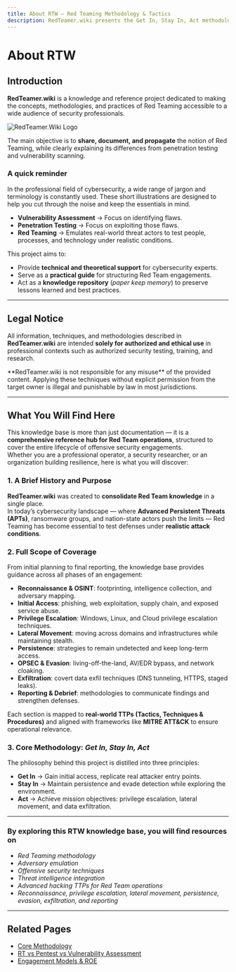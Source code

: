 ```yaml
---
title: About RTW — Red Teaming Methodology & Tactics
description: RedTeamer.wiki presents the Get In, Stay In, Act methodology for realistic Red Team operations—covering planning, adversary emulation, OPSEC, persistence, lateral movement, exfiltration, and reporting.
---
```



# About RTW

## Introduction
**RedTeamer.wiki** is a knowledge and reference project dedicated to making the concepts, methodologies, and practices of Red Teaming accessible to a wide audience of security professionals.

![RedTeamer.Wiki Logo](/redteamer_logo.png)

The main objective is to **share, document, and propagate** the notion of Red Teaming, while clearly explaining its differences from penetration testing and vulnerability scanning.  


### A quick reminder
<Callout type="info">
In the professional field of cybersecurity, a wide range of jargon and terminology is constantly used. These short illustrations are designed to help you cut through the noise and keep the essentials in mind.
</Callout>

- **Vulnerability Assessment** → Focus on identifying flaws.  
- **Penetration Testing** → Focus on exploiting those flaws.  
- **Red Teaming** → Emulates real-world threat actors to test people, processes, and technology under realistic conditions.

<ThemedImage
  alt="RedTeamers banner"
  darkSrc="/images/rtmvs_black.png"
  lightSrc="/images/rtmvs_white.png"
  width={1200}
  height={360}
/>


This project aims to:
- Provide **technical and theoretical support** for cybersecurity experts.
- Serve as a **practical guide** for structuring Red Team engagements.
- Act as a **knowledge repository** (*paper keep memory*) to preserve lessons learned and best practices.

---

## Legal Notice

All information, techniques, and methodologies described in **RedTeamer.wiki** are intended **solely for authorized and ethical use** in professional contexts such as authorized security testing, training, and research.

<Callout type="warning">
**RedTeamer.wiki is not responsible for any misuse** of the provided content. Applying these techniques without explicit permission from the target owner is illegal and punishable by law in most jurisdictions.
</Callout>

---

## What You Will Find Here

This knowledge base is more than just documentation — it is a **comprehensive reference hub for Red Team operations**, structured to cover the entire lifecycle of offensive security engagements.  
Whether you are a professional operator, a security researcher, or an organization building resilience, here is what you will discover:

### 1. A Brief History and Purpose
**RedTeamer.wiki** was created to **consolidate Red Team knowledge** in a single place.  
In today’s cybersecurity landscape — where **Advanced Persistent Threats (APTs)**, ransomware groups, and nation-state actors push the limits — Red Teaming has become essential to test defenses under **realistic attack conditions**.

### 2. Full Scope of Coverage
From initial planning to final reporting, the knowledge base provides guidance across all phases of an engagement:

- **Reconnaissance & OSINT**: footprinting, intelligence collection, and adversary mapping.  
- **Initial Access**: phishing, web exploitation, supply chain, and exposed service abuse.  
- **Privilege Escalation**: Windows, Linux, and Cloud privilege escalation techniques.  
- **Lateral Movement**: moving across domains and infrastructures while maintaining stealth.  
- **Persistence**: strategies to remain undetected and keep long-term access.  
- **OPSEC & Evasion**: living-off-the-land, AV/EDR bypass, and network cloaking.  
- **Exfiltration**: covert data exfil techniques (DNS tunneling, HTTPS, staged leaks).  
- **Reporting & Debrief**: methodologies to communicate findings and strengthen defenses.  

Each section is mapped to **real-world TTPs (Tactics, Techniques & Procedures)** and aligned with frameworks like **MITRE ATT&CK** to ensure operational relevance.

### 3. Core Methodology: *Get In, Stay In, Act*
The philosophy behind this project is distilled into three principles:
- **Get In** → Gain initial access, replicate real attacker entry points.  
- **Stay In** → Maintain persistence and evade detection while exploring the environment.  
- **Act** → Achieve mission objectives: privilege escalation, lateral movement, and data exfiltration.

---

### By exploring this RTW knowledge base, you will find resources on
- *Red Teaming methodology*  
- *Adversary emulation*  
- *Offensive security techniques*  
- *Threat intelligence integration*  
- *Advanced hacking TTPs for Red Team operations*  
- *Reconnaissance, privilege escalation, lateral movement, persistence, evasion, exfiltration, and reporting*  


---

## Related Pages
- [Core Methodology](./methodology)
- [RT vs Pentest vs Vulnerability Assessment](./differences)
- [Engagement Models & ROE](./engagement-models)
